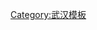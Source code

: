 {{Navbox
|name = 汉口
|title = [[汉口]]
| bodyclass = hlist

|image=
|above = 
|group1 =  历史沿革
|list1  =
[[汉阳县]]→[[夏口厅]]→[[夏口县]]→[[汉口市 (中华民国)|汉口特别市]]→[[汉口市 (中华民国)|汉口市]]→[[汉口市 (中华民国)|汉口院辖市]]→[[武汉市]]

|group2 =  [[汉口租界]]
|list2  =
*[[汉口英租界]]
*[[汉口法租界]]
*[[汉口德租界]]
*[[汉口俄租界]]
*[[汉口日租界]]

|group3 =  [[行政区划]]
|list3  =
*[[江汉区]]
*[[江岸区]]
*[[硚口区]]
*[[东西湖区]]

|group4 = 交通
|list4  =
*[[汉正街]]
*[[京汉铁路]]
*[[大智门火车站]]
*[[汉口有轨电车计划]]
*[[汉口站]]
*[[武汉轨道交通1号线]]

|group5 = [[汉口近代建筑群|近代建筑群]]
|list5  =
*[[武汉国民政府旧址]]
*[[汉口江滩]]
*[[江汉关]]
*[[汇丰银行大楼 (汉口)|汇丰银行大楼]]
*[[日清大楼 (汉口)|日清大楼]]
*[[太古洋行大楼 (汉口)|太古洋行大楼]]
*[[亚细亚大楼 (汉口)|亚细亚大楼]]
*[[横滨正金银行大楼 (汉口)|横滨正金银行大楼]]
*[[东方汇理银行大楼 (汉口)|东方汇理银行大楼]]
*[[华俄道胜银行大楼 (汉口)|华俄道胜银行大楼]]
*[[花旗银行大楼 (汉口)|花旗银行大楼]]
*[[汉口中华全国总工会旧址]]
*[[景明大楼]]
*[[詹天佑故居]]
*[[八七会议会址]]
*[[汉口圣母无原罪堂]]
*[[汉口圣若瑟主教座堂]]
*[[汉口圣亚历山大大堂]]
*[[汉口圣保罗座堂]]
*[[格非堂]]
*[[武汉美术馆|金城银行]]

|group6 = 其他
|list6  =
*[[天主教汉口总教区]]
*[[景明大楼事件]]
*[[三大茶市]]

|below = 
}}
<noinclude>

[[Category:武汉模板]]
</noinclude>